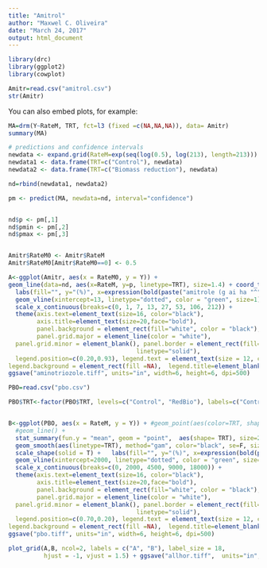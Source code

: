 ```yaml
---
title: "Amitrol"
author: "Maxwel C. Oliveira"
date: "March 24, 2017"
output: html_document
---
```


```r
library(drc)
library(ggplot2)
library(cowplot)
```


```r
Amitr=read.csv("amitrol.csv")
str(Amitr)
```

You can also embed plots, for example:

```r
MA=drm(Y~RateM, TRT, fct=l3 (fixed =c(NA,NA,NA)), data= Amitr)
summary(MA)
```

```r
# predictions and confidence intervals
newdata <- expand.grid(RateM=exp(seq(log(0.5), log(213), length=213)))
newdata1 <- data.frame(TRT=c("Control"), newdata)
newdata2 <- data.frame(TRT=c("Biomass reduction"), newdata)

nd=rbind(newdata1, newdata2)

pm <- predict(MA, newdata=nd, interval="confidence")


nd$p <- pm[,1] 
nd$pmin <- pm[,2] 
nd$pmax <- pm[,3] 


Amitr$RateM0 <- Amitr$RateM
Amitr$RateM0[Amitr$RateM0==0] <- 0.5
```

```r
A<-ggplot(Amitr, aes(x = RateM0, y = Y)) +  
geom_line(data=nd, aes(x=RateM, y=p, linetype=TRT), size=1.4) + coord_trans(x="log") +
  labs(fill="", y="(%)", x=expression(bold(paste("amitrole (g ai ha "^"-1",")")))) +
  geom_vline(xintercept=13, linetype="dotted", color = "green", size=1) +
  scale_x_continuous(breaks=c(0, 1, 7, 13, 27, 53, 106, 212)) +
  theme(axis.text=element_text(size=16, color="black"), 
        axis.title=element_text(size=20,face="bold"), 
        panel.background = element_rect(fill="white", color = "black"), 
        panel.grid.major = element_line(color = "white"), 
  panel.grid.minor = element_blank(), panel.border = element_rect(fill=NA,color="black", size=0.5, 
                                    linetype="solid"),
  legend.position=c(0.20,0.93), legend.text = element_text(size = 12, colour = "black"), legend.key = element_rect(fill=NA), legend.key.width = unit(1,"cm"),
legend.background = element_rect(fill =NA),  legend.title=element_blank())  + ylim(0,100) +
ggsave("aminotriozole.tiff", units="in", width=6, height=6, dpi=500)

```




```r
PBO=read.csv("pbo.csv")

```

```r
PBO$TRT<-factor(PBO$TRT, levels=c("Control", "RedBio"), labels=c("Control", "Biomass Reduction"))


B<-ggplot(PBO, aes(x = RateM, y = Y)) + #geom_point(aes(color=TRT, shape=TRT), color="black") + 
  #geom_line() +
  stat_summary(fun.y = "mean", geom = "point",  aes(shape= TRT), size=2.4) +
  geom_smooth(aes(linetype=TRT), method="gam", color="black", se=F, size=1.4) +
  scale_shape(solid = T) +   labs(fill="", y="(%)", x=expression(bold(paste("piperonyl butoxide (g ai ha "^"-1",")")))) +
  geom_vline(xintercept=2000, linetype="dotted", color = "green", size=1) +
  scale_x_continuous(breaks=c(0, 2000, 4500, 9000, 18000)) +
  theme(axis.text=element_text(size=16, color="black"), 
        axis.title=element_text(size=20,face="bold"), 
        panel.background = element_rect(fill="white", color = "black"), 
        panel.grid.major = element_line(color = "white"), 
  panel.grid.minor = element_blank(), panel.border = element_rect(fill=NA,color="black", size=0.5, 
                                    linetype="solid"),
  legend.position=c(0.70,0.20), legend.text = element_text(size = 12, colour = "black"), legend.key = element_rect(fill=NA), legend.key.width = unit(1,"cm"),
legend.background = element_rect(fill =NA),  legend.title=element_blank())  +
ggsave("pbo.tiff", units="in", width=6, height=6, dpi=500)
```



```r
plot_grid(A,B, ncol=2, labels = c("A", "B"), label_size = 18,
          hjust = -1, vjust = 1.5) + ggsave("allhor.tiff",  units="in", width=12, height=6, dpi=800)
```